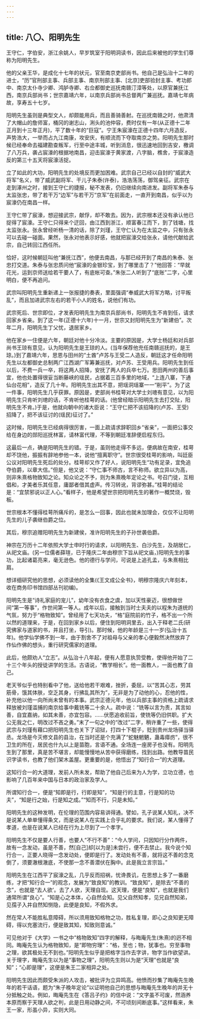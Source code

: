 ```yaml
---
---
---
```

title: 八〇、阳明先生
---



王守仁，字伯安，浙江余姚人，早岁筑室于阳明洞读书，因此后来被他的学生们尊称为阳明先生。

他的父亲王华，是成化十七年的状元，官至南京吏部尚书。他自己是弘治十二年的进士，“历”官刑部主事、兵部主事、南京刑部主事、[北京]吏部验封主事、考功郎中、南京太仆寺少卿、鸿胪寺卿、右佥都御史巡抚南赣汀漳等处，以原官兼抚江西，南京兵部尚书；世宗嘉靖六年，以南京兵部尚书总督两广兼巡抚。嘉靖七年病故，享寿五十七岁。

阳明先生虽则是典型文人，却颇能用兵，而且善骑善射。在巡抚南赣之时，他肃清了大帽山的詹师富，桶冈的谢志山，浰头的池仲容，费时仅有一年(从正德十二年正月到十三年正月)，平了数十年的“巨寇”。宁王朱宸濠在正德十四年六月造反，声势浩大，一举而占九江南康，攻安庆，有顺流而下夺取南京之势。阳明先生那时候已经奉命去福建勘查叛军，行至中途丰城，听到消息，很迅速地回到吉安，檄调了八万兵，袭占宸濠的根据地南昌，迎击宸濠于黄家渡，八字脑，樵舍，于宸濠造反的第三十五天将宸濠活捉。

立了如此的大功，阳明先生的处境反而更加困难。武宗自己已经以自封的“威武大将军”名义，带了威武副将军、干儿子朱泰(许泰)，浩浩荡荡，御驾亲征。武宗在走到涿州之时，接到王守仁的捷报，秘不发表，仍旧继续向南进发。副将军朱泰与太监张忠，带了若干万“边军”与若干万“京军”在前面走，一直开到南昌，似乎以为宸濠仍在南昌一样。

王守仁带了宸濠，想迎接武宗，献俘，却不敢去。因为，武宗根本还没有承认他已捉得了宸濠。王守仁只得来个迂回，由江西到浙江，顺富春江而下，到了钱塘，找太监张永。张永曾经听杨一清的话，除了刘瑾，王守仁认为在太监之中，只有张永可以去碰一碰面。果然，张永对他表示好感，他就把宸濠交给张永，请他代献给武宗，自己转回江西任所。

恰好，这时候朝廷叫他“兼抚江西”，他便去南昌，与那已经开到了南昌的朱泰、张忠打交道。朱泰与张忠质问他“宸濠的金银珍宝，到了哪里击了？”他回答：“早就花光，运到京师送给若干要人了，有底帐可查。”朱张二人听到了“底账”二字，心里明白，便不再追问。

武宗叫阳明先生重新递上一张报捷的奏表，里面强调“奉威武大将军方略，讨平叛乱”，而且加进武宗左右的若干小人的姓名，说他们有功。

武宗死后、世宗即位，才发表阳明先生为南京兵部尚书，阳明先生不肯到任，请求回家乡省亲。到了这一年(正德十六年)十一月，世宗又封阳明先生为“新建伯”。次年二月，阳明先生丁父忧，退居家乡。

他在家乡一住便是六年，朝廷对他十分冷淡。主要的原因是，大学士杨廷和对兵部尚书王琼有意见，认为阳明先生是王琼的人。(当年保荐他充任南赣巡抚的，是王琼。)到了嘉靖六年，思恩与田州的“土酋”卢苏与王受二人造反，朝廷这才任命阳明先生以左都御史总制两广江西湖广军筹兼巡抚，对卢苏、王受用兵。阳明先生到任以后，不费一兵一卒，将这两人招降，安抚了两人的兵卒七万。思田两州的善后事宜，他也处置得很妥当断藤峡的瑶民，占据着三百多里的地域，“上连八寨，下通仙台花相”，造反了几十年。阳明先生出其不意，把瑶洞瑶寨一一“削平”。为了这一件事，阳明先生几乎获罪。原因是，吏部尚书桂萼对大学士刘璁有意见，以为阳明先生只肯听刘璁的话，不肯听他桂萼的话。(他曾经暗示阳明先生去打交阯，阳明先生不肯。)于是，他就向朝中的诸大臣说：“王守仁把不该招降的(卢苏、王受)招降了，把不该征讨的(瑶民)征讨了。”

这时候，阳明先生已经病得很厉害，一面上疏请求辞职回乡“省亲”，一面把公事交给在身边的郧阳巡抚林富，请林富代理，不等到朝廷准辞便启程东归。

这最后一点，确是阳明先生的错。于是，虽则他走得不多远，便病故在南安，桂萼却不饶他，振振有辞地参他一本，说他“擅离职守”。世宗很受桂萼的影响，叫廷臣公议对阳明先生死后的处分。桂萼却又作了好人，说阳明先生“功有足录，宜免追夺伯爵，以章大信。”但是，他又说：“守仁事不师古，言不称师。欲立异以为高，则非朱熹格物致知之论。知众论之不予，则为朱熹晚年定论之书。号召门徒，互相倡和，才美者乐其任意，庸鄙者借其虚声。传习转讹，背谬弥甚。”桂萼的结论是：“宜禁邪说以正人心。”看样子，他是希望世宗把阳明先生的著作一概焚烧，毁板。

世宗根本不懂得桂萼所痛斥的，是怎么一回事，因此也就未加理会，仅仅不让阳明先生的儿子袭继伯爵之位。

其后，穆宗追赠阳明先生为新建侯，准许阳明先生的子孙世袭伯爵。

神宗在万历十二年依照大学士申时行的请求，以阳明先生、白沙先生，及胡居仁，从祀文庙。(另一位儒者薛瑄，已于隆庆二年由穆宗下旨从祀文庙，)阳明先生的事功，比起诸葛亮来，毫无逊色。他的德行与学问，可说是上追孔孟，与朱熹相比肩。

想详细研究他的思想，必须读他的全集(《王文成公全书》，明穆宗隆庆六年刻本，收在商务印书馆四部丛刊初编)。

阳明先生是“诗礼家庭的宠儿”，幼年没有衣食之虞，加以天性豪迈，很想做世间“第一等事”，作世间第一等人。成年以后，接触到当时士夫夫的以程朱为道统的气氛，努力于“格物致知”。曾经用了七天功夫，“格”庭院前的竹子，格不出一个所以然的道理来，于是，在回到家乡以后，便住到阳明洞里去，出入于释老二氏(研究佛家与道家的书，并且打坐，导引)。那时候，他的年龄是三十一岁(弘治十五年)。他学仙学佛不到一年，由于割舍不了对祖母与父亲的孝心便毅然决然放弃了作仙作佛的想头，重行研究儒家的道理。

此后，他颇劝人“立志”。从弘治十八年起，便有人愿意执贽受教，使得他开始了二十三个年头的授徒讲学的生活。古语说，“教学相长”。他一面教人，一面也教了自己。

老天爷似乎也特别看中了他，送给他若干艰难，挫折，委屈，以“苦其心志，劳其筋骨，饿其体肤，空乏其身，行拂乱其所为”，无非是为了动他的心，忍他的性，补充他以他一向所尚未曾有的本事。武宗正德元年，他以兵部主事的资格上疏请求释放被刘瑾滥捕的南京给事中戴铣等二十余人。疏中说：“铣等以言为责，其言如善，自宜嘉纳，如其未善，亦宜包容。......伏愿追收前旨，使铣等仍旧供职。扩大公无我之仁，明改过不吝之勇。”末了一句之中的“改过”二字，稍许重了一些，使得武宗与刘瑾有藉口把阳明先生也关下了诏狱，打四十下棍子，贬到贵州龙场驿当驿丞。龙场是今灭修文县的县治，在当时还是个充满了“蛇魅魍魉，蛊毒瘴疠”，很不卫生的所在，居民也什九以上是苗胞，言语不通。全场连一座房子也没有。阳明先生到了那里，真是苦不堪言，却能慢慢地从苦中获得磨练，找到出路。他教导苗民识字读书，也教了他们架木盖屋。更重要的是，他悟出了“知行合一”的大道理。

这知行合一的大道理，发前人所未发，帮助了他自己后来为人为学，立功立德，也影响了几百年来中国与日本的政治家及学人。

所谓知行合一，便是“知即是行，行即是知”，“知是行的主意，行是知的功夫”，“知是行之始，行是知之成。”“知而不行，只是未知。”

阳明先生的这种发明，在伦理的范围内容易讲得通。譬如，孔子说某人知礼，决不是说某人单单懂得条文，而是说某人在实践上合乎礼的要求。我们说，某人懂得了孝道，也是在说某人已经在行为上尽到了一个孝字。

阳明先生不仅是要人行善，也要人“不行不善”：“今人学问，只因知行分作两件，故有一念发动，虽是不善，然[自己]却[以为是]未尝行，便不去禁止。我今说个知行合一，正要人晓得一念发动处，便即是行了。发动处有不善，就将这不善的念克倒了，须要澈根澈底，不使那一念不善潜伏在胸中。此是我立言宗旨。”

阳明先生在江西平了宸濠之乱，几乎反而招祸，忧谗畏讥，在思想上多了一番磨练，才把“知行合一”的观念，发展为“致良知”的教训。“致良知”，是除去“不善的念”，也就是“去人欲’。去了人欲，天理自现。这天理，便是“良知”，也就是我们通常所谓“良心”。“知是心之本体，心自然会知。见父自然知孝，见兄自然知弟，见孺子入井自然知恻隐，此便是良知，不假外求。

然在常人不能胜私意障碍，所以须用致知格物之功，胜私复理，即心之良知更无障碍，得以充塞流行，便是致其知，知致则意诚。”

可见他对于《大学》一书之中“格物致知”四字的解释，与晦庵先生(朱熹)的迥不相同。晦庵先生认为格物致知，是“即物穷理”：“格，至也；物，犹事也。穷至事物之理，欲其极处无不到也。”阳明先生似乎是把格字当作去字讲，物字当作欲望讲。关于理字，晦庵先生以为是“事物之理”，阳明先生则以为是“天理”也就是“良知”；“心即是理”，这便是朱王二家相异之处。

阳明先生因此而颇受朱派的人攻击，被批评为立异鸣高。他愤而抄集了晦庵先生晚年的若干话语，题为“朱子晚年定论”以证明他自己的思想与晦庵先生晚年的并无十分抵触之处。例如，晦庵先生在《答吕子约》的信中说：“文字虽不可废，然涵养本原而察于天理人欲之判，此是日用动静之间，不可顷刻间断底事。”这样看来，朱王一家，形虽小异，实则大同。